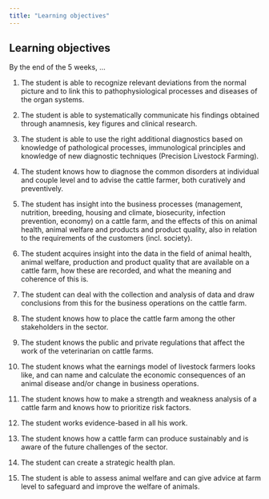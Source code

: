 ```yaml
---
title: "Learning objectives"
---
```


## Learning objectives

By the end of the 5 weeks, ...

1.  The student is able to recognize relevant deviations from the normal picture and to link this to pathophysiological processes and diseases of the organ systems.

2.  The student is able to systematically communicate his findings obtained through anamnesis, key figures and clinical research.

3.  The student is able to use the right additional diagnostics based on knowledge of pathological processes, immunological principles and knowledge of new diagnostic techniques (Precision Livestock Farming).

4.  The student knows how to diagnose the common disorders at individual and couple level and to advise the cattle farmer, both curatively and preventively.

5.  The student has insight into the business processes (management, nutrition, breeding, housing and climate, biosecurity, infection prevention, economy) on a cattle farm, and the effects of this on animal health, animal welfare and products and product quality, also in relation to the requirements of the customers (incl. society).

6.  The student acquires insight into the data in the field of animal health, animal welfare, production and product quality that are available on a cattle farm, how these are recorded, and what the meaning and coherence of this is.

7.  The student can deal with the collection and analysis of data and draw conclusions from this for the business operations on the cattle farm.

8.  The student knows how to place the cattle farm among the other stakeholders in the sector.

9.  The student knows the public and private regulations that affect the work of the veterinarian on cattle farms.

10. The student knows what the earnings model of livestock farmers looks like, and can name and calculate the economic consequences of an animal disease and/or change in business operations.

11. The student knows how to make a strength and weakness analysis of a cattle farm and knows how to prioritize risk factors.

12. The student works evidence-based in all his work.

13. The student knows how a cattle farm can produce sustainably and is aware of the future challenges of the sector.

14. The student can create a strategic health plan.

15. The student is able to assess animal welfare and can give advice at farm level to safeguard and improve the welfare of animals.

## 

